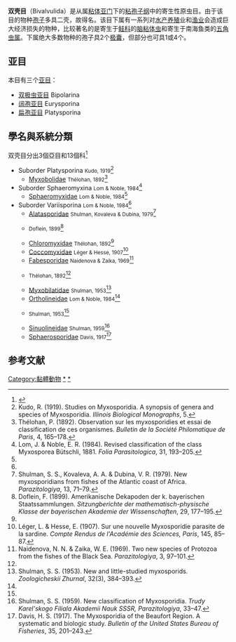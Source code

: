 {{Automatic taxobox
|taxon = Bivalvulida
|image=Image:Myxobolus spinacurvatura.jpg
|image_caption=''[[Alataspora_solomoni|Alataspora solomoni]]'' (Bivalvulida: Alatasporidae)
|authority=Shulman, 1959<ref name=I>Shulman, S. S. (1959). New classification of Myxosporidia. ''Trudy Karel'skogo Filiala Akademii Nauk SSSR, Parazitologiya'', 33–47.</ref>
|subdivision_ranks=[[目_(生物)|亞目]]
|subdivision=
*[[碘泡科|扁孢亞目]] Platysporina
*[[Sphaeromyxina|Sphaeromyxina]]
*[[Variisporina|Variisporina]]
}}
'''双壳目'''（Bivalvulida）是从属[[粘体亚门|粘体亚门]]下的[[粘孢子纲|粘孢子纲]]中的寄生性原虫目。由于该目的物种[[孢子|孢子]]多具二壳，故得名。该目下属有一系列对[[水产养殖|水产养殖]]业和[[渔业|渔业]]会造成巨大经济损失的物种，比较著名的是寄生于[[鲑科|鲑科]]的[[脑粘体虫|脑粘体虫]]和寄生于南海鱼类的[[五角虫属|五角虫属]]。下属绝大多数物种的孢子具2个[[极囊|极囊]]，但部分也可具1或4个。

== 亚目 ==
本目有三个[[亚目|亚目]]：
* [[双极虫亚目|双极虫亚目]] Bipolarina
* [[阔孢亚目|阔孢亚目]] Eurysporina
* [[扁孢亚目|扁孢亚目]] Platysporina

==學名與系統分類==
双壳目分出3個亞目和13個科<ref>{{Cite web|url=http://marinespecies.org/aphia.php?p=taxdetails&id=120239|title=WoRMS - World Register of Marine Species - Bivalvulida|website=marinespecies.org|language=en|access-date=2018-05-09|archive-date=2018-05-10|archive-url=https://web.archive.org/web/20180510051642/http://marinespecies.org/aphia.php?p=taxdetails&id=120239|dead-url=no}}</ref>
*Suborder Platysporina <small>Kudo, 1919</small><ref name=II>Kudo, R. (1919). Studies on Myxosporidia. A synopsis of genera and species of Myxosporidia. ''Illinois Biological Monographs'', 5.</ref>
**[[碘泡科|Myxobolidae]] <small>Thélohan, 1892</small><ref name=III>Thélohan, P. (1892). Observation sur les myxosporidies et essai de classification de ces organismes. ''Bulletin de la Société Philomatique de Paris'', 4, 165–178.</ref>
*Suborder Sphaeromyxina <small>Lom & Noble, 1984</small><ref name=IV>Lom, J. & Noble, E. R. (1984). Revised classification of the class Myxosporea Bütschli, 1881. ''Folia Parasitologica'', 31, 193–205.</ref>
**[[Sphaeromyxidae|Sphaeromyxidae]] <small>Lom & Noble, 1984</small><ref name=IV/>
*Suborder Variisporina <small>Lom & Noble, 1984</small><ref name=IV/>
**[[Alatasporidae|Alatasporidae]] <small>Shulman, Kovaleva & Dubina, 1979</small><ref name=V>Shulman, S. S., Kovaleva, A. A. & Dubina, V. R. (1979). New myxosporidians from fishes of the Atlantic coast of Africa. ''Parazitologiya'', 13, 71–79.</ref>
**{{tsl|en|Ceratomyxidae|}} <small>Doflein, 1899</small><ref name=VI>Doflein, F. (1899). Amerikanische Dekapoden der k. bayerischen Staatssammlungen. ''Sitzungberichte der mathematisch-physische Klasse der bayerischen Akademie der Wissenschaften'', 29, 177–195.</ref>
**[[Chloromyxidae|Chloromyxidae]] <small>Thélohan, 1892</small><ref name=III/>
**[[Coccomyxidae|Coccomyxidae]] <small>Léger & Hesse, 1907</small><ref name=VII>Léger, L. & Hesse, E. (1907). Sur une nouvelle Myxosporidie parasite de la sardine. ''Compte Rendus de l'Académie des Sciences, Paris'', 145, 85–87.</ref>
**[[Fabesporidae|Fabesporidae]] <small>Naidenova & Zaika, 1969</small><ref name=VIII>Naidenova, N. N. & Zaika, W. E. (1969). Two new species of Protozoa from the fishes of the Black Sea. ''Parazitologiya'', 3, 97–101.</ref>
**{{tsl|en|Myxidiidae|}} <small>Thélohan, 1892</small><ref name=III/>
**[[Myxobilatidae|Myxobilatidae]] <small>Shulman, 1953</small><ref name=IX>Shulman, S. S. (1953). New and little-studied myxosporids. ''Zoologicheskii Zhurnal'', 32(3), 384–393.</ref>
**[[Ortholineidae|Ortholineidae]] <small>Lom & Noble, 1984</small><ref name=IV/>
**{{tsl|en|Parvicapsulidae|}} <small>Shulman, 1953</small><ref name=IX/>
**[[Sinuolineidae|Sinuolineidae]] <small>Shulman, 1959</small><ref name=I>Shulman, S. S. (1959). New classification of Myxosporidia. ''Trudy Karel'skogo Filiala Akademii Nauk SSSR, Parazitologiya'', 33–47.</ref>
**[[双壳目|Sphaerosporidae]] <small>Davis, 1917</small><ref name=X>Davis, H. S. (1917). The Myxosporidia of the Beaufort Region. A systematic and biologic study. ''Bulletin of the United States Bureau of Fisheries'', 35, 201–243.</ref>
==参考文献==
{{reflist}}

{{Taxonbar|from=Q1945948}}

[[Category:黏體動物|Category:黏體動物]]
[[Category:粘孢子虫纲|*]]
[[Category:双壳目|*]]